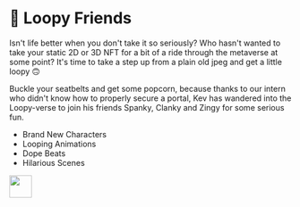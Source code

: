 
# 🚙 Loopy Friends

Isn't life better when you don't take it so seriously? Who hasn't wanted to take your static 2D or 3D NFT for a bit of a ride through the metaverse at some point? 
It's time to take a step up from a plain old jpeg and get a little loopy 🙃

Buckle your seatbelts and get some popcorn, because thanks to our intern who didn't know how to properly secure a portal, Kev has wandered into the Loopy-verse to join his friends Spanky, Clanky and Zingy for some serious fun.

* Brand New Characters
* Looping Animations
* Dope Beats
* Hilarious Scenes

<img src="https://media2.giphy.com/media/w331aIxpSGbLFvpr7B/giphy.gif" width="40" height="40" />

